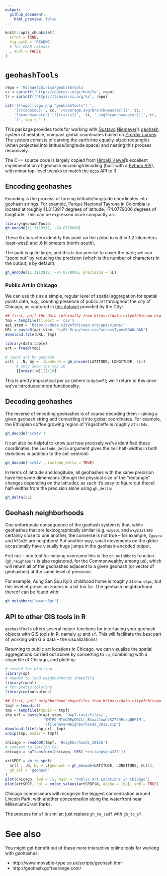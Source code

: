 ```yaml
---
output:
  github_document:
    html_preview: false
---
```


```r
knitr::opts_chunk$set(
  error = TRUE,
  fig.path = 'README-'
  # for CRAN release
  , eval = FALSE
)
```

# `geohashTools`

```r
repo = 'MichaelChirico/geohashTools'
cc = sprintf('http://codecov.io/github/%s', repo)
tr = sprintf('https://travis-ci.org/%s', repo)

cat('![logo](logo.png "geohashTools") ',
    '[![codecov](', cc, '/coverage.svg?branch=master)](', cc, 
    '?branch=master) [![travis](',  tr, '.svg?branch=master)](', tr, 
    ')', sep = '')
```

This package provides tools for working with [Gustavo](https://github.com/niemeyer) [Niemeyer](https://twitter.com/gniemeyer)'s [geohash](https://en.wikipedia.org/wiki/Geohash) system of nestable, compact global coordinates based on [Z-order curves](https://en.wikipedia.org/wiki/Z-order_curve). The system consists of carving the earth into equally-sized rectangles (when projected into latitude/longitude space) and nesting this process recursively.

The C++ source code is largely copied from [Hiroaki Kawai](https://github.com/hkwi)'s excellent implementation of geohash encoding/decoding (built with a [Python API](https://github.com/hkwi/python-geohash)), with minor top-level tweaks to match the [`Rcpp`](http://www.rcpp.org/) API to R.

## Encoding geohashes

Encoding is the process of turning latitude/longitude coordinates into geohash strings. For example, Parque Nacional Tayrona in Colombia is located at roughly 11.3113917 degrees of latitude, -74.0779006 degrees of longitude. This can be expressed more compactly as:

```r
library(geohashTools)
gh_encode(11.3113917, -74.0779006)
```

These 6 characters identify this point on the globe to within 1.2 kilometers (east-west) and .6 kilometers (north-south).

The park is quite large, and this is too precise to cover the park; we can "zoom out" by reducing the precision (which is the number of characters in the output, `6` by default):

```r
gh_encode(11.3113917, -74.0779006, precision = 5L)
```

### Public Art in Chicago

We can use this as a simple, regular level of spatial aggregation for spatial points data, e.g., counting presence of public art throughout the city of Chicago, as captured in [this dataset](https://data.cityofchicago.org/Parks-Recreation/Parks-Public-Art/sj6t-9cju) provided by the City:

```r
## first, pull the data internally from https://data.cityofchicago.org
tmp = tempfile(fileext = 'csv')
api_stem = 'https://data.cityofchicago.org/api/views/'
URL = paste0(api_stem, 'sj6t-9cju/rows.csv?accessType=DOWNLOAD')
download.file(URL, tmp)

library(data.table)
art = fread(tmp)

# count art by geohash
art[ , .N, by = .(geohash = gh_encode(LATITUDE, LONGITUDE, 5L))
     # only show the top 10
     ][order(-N)][1:10]
```

This is pretty impractical _per se_ (where is `dp3wm`?); we'll return to this once we've introduced more functionality.

## Decoding geohashes

The reverse of encoding geohashes is of course decoding them -- taking a given geohash string and converting it into global coordinates. For example, the Ethiopian coffee growing region of Yirgacheffe is roughly at `sc54v`:

```r
gh_decode('sc54v')
```

It can also be helpful to know just how precisely we've identified these coordinates; the `include_delta` argument gives the cell half-widths in both directions in addition to the cell centroid:

```r
gh_decode('sc54v', include_delta = TRUE)
```

In terms of latitude and longitude, all geohashes with the same precision have the same dimensions (though the physical size of the "rectangle" changes depending on the latitude); as such it's easy to figure out thecell half-widths from the precision alone using `gh_delta`:

```r
gh_delta(5L)
```

## Geohash neighborhoods

One unfortunate consequence of the geohash system is that, while geohashes that are lexicographically similar (e.g. `wxyz01` and `wxyz12`) are certainly close to one another, the converse is not true -- for example, `7gxyru` and `k58n2h` are neighbors! Put another way, small movements on the globe occasionally have visually huge jumps in the geohash-encoded output.

Fret not -- one tool for helping overcome this is the `gh_neighbors` function (`gh_neighbours` is also registered, for the Commonwealthy among us), which will return all of the geohashes adjacent to a given geohash (or vector of geohashes) at the same level of precision. 

For example, Aung San Suu Kyi's childhood home is roughly at `w4urs5pc`, but this level of precision zooms in a bit too far. The geohash neighborhood thereof can be found with:

```r
gh_neighbors('w4urs5pc')
```

## API to other GIS tools in R

`geohashTools` offers several helper functions for interfacing your geohash objects with GIS tools in R, namely `sp` and `sf`. This will facilitate the best part of working with GIS data -- the visualizations!

Returning to public art locations in Chicago, we can visualize the spatial aggregations carried out above by converting to `sp`, combining with a shapefile of Chicago, and plotting:

```r
# needed for plotting
library(sp)
# needed to load neighborhoods shapefile
library(rgdal)
# for pretty coloring
library(colourvalues)

## first, pull neighborhood shapefiles from https://data.cityofchicago.org
tmpf = tempdir()
tmp = tempfile(tmpdir = tmpf)
shp_url = paste0(api_stem, '9wp7-iasj/files/', 
                 'TMTPQ_MTmUDEpDGCLt_B1uaiJmwhCKZ729Ecxq6BPfM',
                 '?filename=Neighborhoods_2012.zip')
download.file(shp_url, tmp)
unzip(tmp, exdir = tmpf)

chicago = readOGR(tmpf, 'Neighborhoods_2012b')
# convert to lat/lon CRS
chicago = spTransform(chicago, CRS('+init=epsg:4326'))

artSPDF = gh_to_spdf(
  art[ , .N, by = .(geohash = gh_encode(LATITUDE, LONGITUDE, 6L))],
  gh_col = 'geohash'
)
plot(chicago, lwd = .5, main = 'Public Art Locations in Chicago')
plot(artSPDF, col = color_values(artSPDF$N, alpha = 192), add = TRUE)
```

Chicago connoisseurs will recognize the biggest concentration around Lincoln Park, with another concentration along the waterfront near Millenium/Grant Parks.

The process for `sf` is similar; just replace `gh_to_spdf` with `gh_to_sf`.

# See also

You might get benefit out of these more interactive online tools for working with geohashes:

  - http://www.movable-type.co.uk/scripts/geohash.html
  - http://geohash.gofreerange.com/
